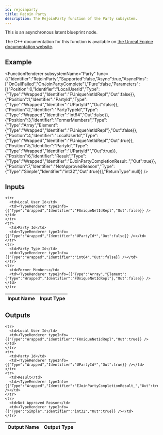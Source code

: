 ```yaml
---
id: rejoinparty
title: Rejoin Party
description: The RejoinParty function of the Party subsystem.
---
```



This is an asynchronous latent blueprint node.

The C++ documentation for this function is available on [the Unreal Engine documentation website](https://dev.epicgames.com/documentation/en-us/unreal-engine/API/Plugins/OnlineSubsystem/Interfaces/IOnlineParty/).

## Example

<FunctionRenderer subsystemName="Party" func={{"Identifier":"RejoinParty","Supported":false,"Async":true,"AsyncPins":["OnCallFailed","OnJoinPartyComplete"],"Pure":false,"Parameters":[{"Position":0,"Identifier":"LocalUserId","Type":{"Type":"Wrapped","Identifier":"FUniqueNetIdRepl","Out":false}},{"Position":1,"Identifier":"PartyId","Type":{"Type":"Wrapped","Identifier":"UPartyId*","Out":false}},{"Position":2,"Identifier":"PartyTypeId","Type":{"Type":"Wrapped","Identifier":"int64","Out":false}},{"Position":3,"Identifier":"FormerMembers","Type":{"Type":"Array","Element":{"Type":"Wrapped","Identifier":"FUniqueNetIdRepl"},"Out":false}},{"Position":4,"Identifier":"LocalUserId","Type":{"Type":"Wrapped","Identifier":"FUniqueNetIdRepl","Out":true}},{"Position":5,"Identifier":"PartyId","Type":{"Type":"Wrapped","Identifier":"UPartyId*","Out":true}},{"Position":6,"Identifier":"Result","Type":{"Type":"Wrapped","Identifier":"EJoinPartyCompletionResult_","Out":true}},{"Position":7,"Identifier":"NotApprovedReason","Type":{"Type":"Simple","Identifier":"int32","Out":true}}],"ReturnType":null}} />

## Inputs


<table>
  <thead>
    <tr>
      <th>Input Name</th>
      <th>Input Type</th>
    </tr>
  </thead>
  <tbody>
    
    <tr>
      <td>Local User Id</td>
      <td><TypeRenderer typeInfo={{"Type":"Wrapped","Identifier":"FUniqueNetIdRepl","Out":false}} /></td>
    </tr>
    <tr>
      <td>Party Id</td>
      <td><TypeRenderer typeInfo={{"Type":"Wrapped","Identifier":"UPartyId*","Out":false}} /></td>
    </tr>
    <tr>
      <td>Party Type Id</td>
      <td><TypeRenderer typeInfo={{"Type":"Wrapped","Identifier":"int64","Out":false}} /></td>
    </tr>
    <tr>
      <td>Former Members</td>
      <td><TypeRenderer typeInfo={{"Type":"Array","Element":{"Type":"Wrapped","Identifier":"FUniqueNetIdRepl"},"Out":false}} /></td>
    </tr>
  </tbody>
</table>


## Outputs


<table>
  <thead>
    <tr>
      <th>Output Name</th>
      <th>Output Type</th>
    </tr>
  </thead>
  <tbody>
    
    <tr>
      <td>Local User Id</td>
      <td><TypeRenderer typeInfo={{"Type":"Wrapped","Identifier":"FUniqueNetIdRepl","Out":true}} /></td>
    </tr>
    <tr>
      <td>Party Id</td>
      <td><TypeRenderer typeInfo={{"Type":"Wrapped","Identifier":"UPartyId*","Out":true}} /></td>
    </tr>
    <tr>
      <td>Result</td>
      <td><TypeRenderer typeInfo={{"Type":"Wrapped","Identifier":"EJoinPartyCompletionResult_","Out":true}} /></td>
    </tr>
    <tr>
      <td>Not Approved Reason</td>
      <td><TypeRenderer typeInfo={{"Type":"Simple","Identifier":"int32","Out":true}} /></td>
    </tr>
  </tbody>
</table>


